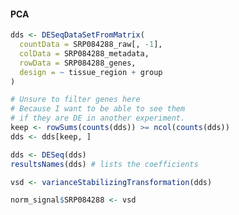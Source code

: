 #### PCA {#resultsRnaseqSRP084288PCA}

```r
dds <- DESeqDataSetFromMatrix(
  countData = SRP084288_raw[, -1],
  colData = SRP084288_metadata,
  rowData = SRP084288_genes,
  design = ~ tissue_region + group
)

# Unsure to filter genes here
# Because I want to be able to see them
# if they are DE in another experiment.
keep <- rowSums(counts(dds)) >= ncol(counts(dds))
dds <- dds[keep, ]

dds <- DESeq(dds)
resultsNames(dds) # lists the coefficients

vsd <- varianceStabilizingTransformation(dds)

norm_signal$SRP084288 <- vsd
```
